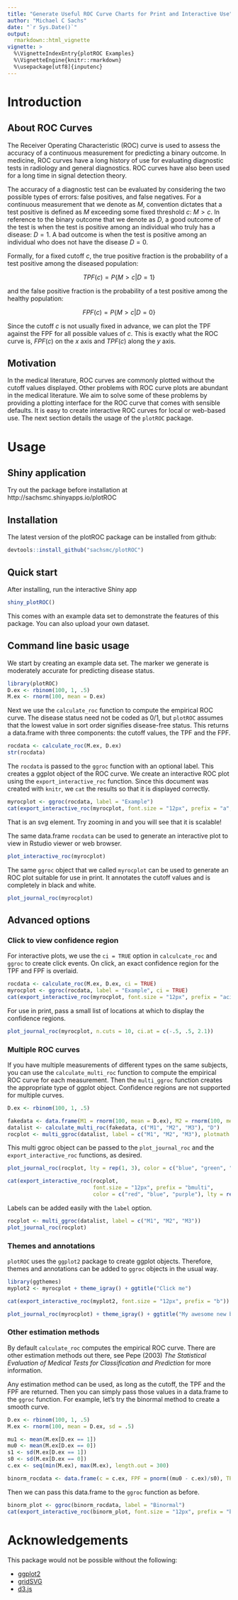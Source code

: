 ```yaml
---
title: "Generate Useful ROC Curve Charts for Print and Interactive Use"
author: "Michael C Sachs"
date: "`r Sys.Date()`"
output: 
  rmarkdown::html_vignette
vignette: >
  %\VignetteIndexEntry{plotROC Examples}
  %\VignetteEngine{knitr::rmarkdown}
  %\usepackage[utf8]{inputenc}
---
```


# Introduction

## About ROC Curves

The Receiver Operating Characteristic (ROC) curve is used to assess the accuracy of a continuous measurement for predicting a binary outcome. In medicine, ROC curves have a long history of use for evaluating diagnostic tests in radiology and general diagnostics. ROC curves have also been used for a long time in signal detection theory. 

The accuracy of a diagnostic test can be evaluated by considering the two possible types of errors: false positives, and false negatives. For a continuous measurement that we denote as $M$, convention dictates that a test positive is defined as $M$ exceeding some fixed threshold $c$: $M > c$. In reference to the binary outcome that we denote as $D$, a good outcome of the test is when the test is positive among an individual who truly has a disease: $D = 1$. A bad outcome is when the test is positive among an individual who does not have the disease $D = 0$. 

Formally, for a fixed cutoff $c$, the true positive fraction is the probability of a test positive among the diseased population:

$$ TPF(c) = P\{ M > c | D = 1 \} $$

and the false positive fraction is the probability of a test positive among the healthy population:

$$ FPF(c) = P\{ M > c | D = 0 \} $$

Since the cutoff $c$ is not usually fixed in advance, we can plot the TPF against the FPF for all possible values of $c$. This is exactly what the ROC curve is, $FPF(c)$ on the $x$ axis and $TPF(c)$ along the $y$ axis. 

## Motivation

In the medical literature, ROC curves are commonly plotted without the cutoff values displayed. Other problems with ROC curve plots are abundant in the medical literature. We aim to solve some of these problems by providing a plotting interface for the ROC curve that comes with sensible defaults. It is easy to create interactive ROC curves for local or web-based use. The next section details the usage of the `plotROC` package. 

# Usage

## Shiny application

Try out the package before installation at http://sachsmc.shinyapps.io/plotROC

## Installation

The latest version of the plotROC package can be installed from github:

```r
devtools::install_github("sachsmc/plotROC")
```


## Quick start
After installing, run the interactive Shiny app
```r
shiny_plotROC()
```

This comes with an example data set to demonstrate the features of this package. You can also upload your own dataset. 

## Command line basic usage

We start by creating an example data set. The marker we generate is moderately accurate for predicting disease status. 

```r
library(plotROC)
D.ex <- rbinom(100, 1, .5)
M.ex <- rnorm(100, mean = D.ex)
```

Next we use the `calculate_roc` function to compute the empirical ROC curve. The disease status need not be coded as 0/1, but `plotROC` assumes that the lowest value in sort order signifies disease-free status. This returns a data.frame with three components: the cutoff values, the TPF and the FPF. 

```r
rocdata <- calculate_roc(M.ex, D.ex)
str(rocdata)
```

The `rocdata` is passed to the `ggroc` function with an optional label. This creates a ggplot object of the ROC curve. We create an interactive ROC plot using the `export_interactive_roc` function. Since this document was created with `knitr`, we `cat` the results so that it is displayed correctly.

```r
myrocplot <- ggroc(rocdata, label = "Example")
cat(export_interactive_roc(myrocplot, font.size = "12px", prefix = "a", color = "red"))
```

That is an svg element. Try zooming in and you will see that it is scalable!

The same data.frame `rocdata` can be used to generate an interactive plot to view in Rstudio viewer or web browser.

```r
plot_interactive_roc(myrocplot)
```

The same `ggroc` object that we called `myrocplot` can be used to generate an ROC plot suitable for use in print. It annotates the cutoff values and is completely in black and white. 

```r
plot_journal_roc(myrocplot)
```


## Advanced options

### Click to view confidence region

For interactive plots, we use the `ci = TRUE` option in `calculcate_roc` and `ggroc` to create click events. On click, an exact confidence region for the TPF and FPF is overlaid. 

```r

rocdata <- calculate_roc(M.ex, D.ex, ci = TRUE)
myrocplot <- ggroc(rocdata, label = "Example", ci = TRUE)
cat(export_interactive_roc(myrocplot, font.size = "12px", prefix = "aci", color = "red", lwd = 1))
```

For use in print, pass a small list of locations at which to display the confidence regions. 

```r
plot_journal_roc(myrocplot, n.cuts = 10, ci.at = c(-.5, .5, 2.1))
```

### Multiple ROC curves

If you have multiple measurements of different types on the same subjects, you can use the `calculate_multi_roc` function to compute the empirical ROC curve for each measurement.  Then the `multi_ggroc` function creates the appropriate type of ggplot object. Confidence regions are not supported for multiple curves. 

```r
D.ex <- rbinom(100, 1, .5)

fakedata <- data.frame(M1 = rnorm(100, mean = D.ex), M2 = rnorm(100, mean = D.ex, sd = .4), M3 = runif(100), D = D.ex)
datalist <- calculate_multi_roc(fakedata, c("M1", "M2", "M3"), "D")
rocplot <- multi_ggroc(datalist, label = c("M1", "M2", "M3"), plotmath = FALSE)
```

This multi ggroc object can be passed to the `plot_journal_roc` and the `export_interactive_roc` functions, as desired. 

```r
plot_journal_roc(rocplot, lty = rep(1, 3), color = c("blue", "green", "purple"), legend = TRUE)
```

```r
cat(export_interactive_roc(rocplot,  
                           font.size = "12px", prefix = "bmulti", 
                           color = c("red", "blue", "purple"), lty = rep(1, 3), legend = TRUE))
```

Labels can be added easily with the `label` option. 

```r
rocplot <- multi_ggroc(datalist, label = c("M1", "M2", "M3"))
plot_journal_roc(rocplot)
```

### Themes and annotations

`plotROC` uses the `ggplot2` package to create ggplot objects. Therefore, themes and annotations can be added to `ggroc` objects in the usual way. 

```r
library(ggthemes)
myplot2 <- myrocplot + theme_igray() + ggtitle("Click me")

cat(export_interactive_roc(myplot2, font.size = "12px", prefix = "b"))
```

```r
plot_journal_roc(myrocplot) + theme_igray() + ggtitle("My awesome new biomarker")
```

### Other estimation methods

By default `calculate_roc` computes the empirical ROC curve. There are other estimation methods out there, see Pepe (2003) _The Statistical Evaluation of Medical Tests for Classification and Prediction_ for more information.

Any estimation method can be used, as long as the cutoff, the TPF and the FPF are returned. Then you can simply pass those values in a data.frame to the `ggroc` function. For example, let's try the binormal method to create a smooth curve. 

```r
D.ex <- rbinom(100, 1, .5)
M.ex <- rnorm(100, mean = D.ex, sd = .5)

mu1 <- mean(M.ex[D.ex == 1])
mu0 <- mean(M.ex[D.ex == 0])
s1 <- sd(M.ex[D.ex == 1])
s0 <- sd(M.ex[D.ex == 0])
c.ex <- seq(min(M.ex), max(M.ex), length.out = 300)

binorm_rocdata <- data.frame(c = c.ex, FPF = pnorm((mu0 - c.ex)/s0), TPF = pnorm((mu1 - c.ex)/s1))
```

Then we can pass this data.frame to the `ggroc` function as before. 

```r
binorm_plot <- ggroc(binorm_rocdata, label = "Binormal")
cat(export_interactive_roc(binorm_plot, font.size = "12px", prefix = "bin"))
```


# Acknowledgements

This package would not be possible without the following:

  - [ggplot2](http://ggplot2.org/)
  - [gridSVG](http://sjp.co.nz/projects/gridsvg/)
  - [d3.js](http://d3js.org)
  




